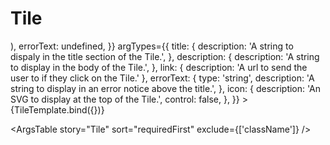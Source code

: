 
<Meta title="Components/Tile" component={Tile}/>




# Tile

<Canvas>
    <Story
        name="Tile"
        args={{
            title: 'This is the Tile title',
            description: "In order to make the tile a link, the link prop needs to be set. It can be either an internal or external link, or an onClick function",
            link: "http://cloud/.linode.com",
            icon: (<Chat />),
            errorText: undefined,
        }}
        argTypes={{
            title: {
                description: 'A string to dispaly in the title section of the Tile.',
            },
            description: {
                description: 'A string to display in the body of the Tile.',
            },
            link: {
                description: 'A url to send the user to if they click on the Tile.'
            },
            errorText: {
                type: 'string',
                description: 'A string to display in an error notice above the title.',
            },
            icon: {
                description: 'An SVG to display at the top of the Tile.',
                control: false,
            },
        }}
    >
        {TileTemplate.bind({})}
    </Story>
</Canvas>

<ArgsTable story="Tile" sort="requiredFirst" exclude={['className']} />
